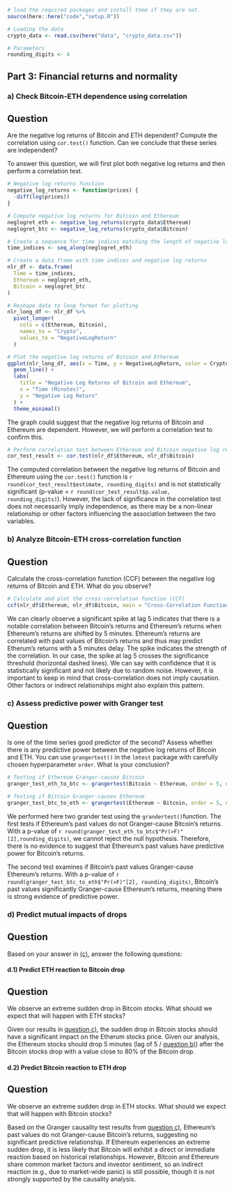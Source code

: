 ```r
# load the required packages and install them if they are not.
source(here::here("code","setup.R"))

# Loading the data
crypto_data <- read.csv(here("data", "crypto_data.csv"))

# Parameters
rounding_digits <- 4
```

## Part 3: Financial returns and normality

### a) Check Bitcoin-ETH dependence using correlation

::: {.callout-note icon="false"}
## Question

Are the negative log returns of Bitcoin and ETH dependent? Compute the correlation using `cor.test()` function. Can we conclude that these series are independent?
:::

To answer this question, we will first plot both negative log returns and then perform a correlation test.

```r
# Negative log returns function
negative_log_returns <- function(prices) {
  -diff(log(prices))
}

# Compute negative log returns for Bitcoin and Ethereum
neglogret_eth <- negative_log_returns(crypto_data$Ethereum)
neglogret_btc <- negative_log_returns(crypto_data$Bitcoin)

# Create a sequence for time indices matching the length of negative log returns
time_indices <- seq_along(neglogret_eth)

# Create a data frame with time indices and negative log returns
nlr_df <- data.frame(
  Time = time_indices,
  Ethereum = neglogret_eth,
  Bitcoin = neglogret_btc
)

# Reshape data to long format for plotting
nlr_long_df <- nlr_df %>%
  pivot_longer(
    cols = c(Ethereum, Bitcoin),
    names_to = "Crypto",
    values_to = "NegativeLogReturn"
  )

# Plot the negative log returns of Bitcoin and Ethereum
ggplot(nlr_long_df, aes(x = Time, y = NegativeLogReturn, color = Crypto)) +
  geom_line() +
  labs(
    title = "Negative Log Returns of Bitcoin and Ethereum",
    x = "Time (Minutes)",
    y = "Negative Log Return"
  ) +
  theme_minimal()
```

The graph could suggest that the negative log returns of Bitcoin and Ethereum are dependent. However, we will perform a correlation test to confirm this.

```r
# Perform correlation test between Ethereum and Bitcoin negative log returns
cor_test_result <- cor.test(nlr_df$Ethereum, nlr_df$Bitcoin)
```

The computed correlation between the negative log returns of Bitcoin and Ethereum using the `cor.test()` function is `r round(cor_test_result$estimate, rounding_digits)` and is not statistically significant (p-value = `r round(cor_test_result$p.value, rounding_digits)`). However, the lack of significance in the correlation test does not necessarily imply independence, as there may be a non-linear relationship or other factors influencing the association between the two variables.

### b) Analyze Bitcoin-ETH cross-correlation function

::: {.callout-note icon="false"}
## Question

Calculate the cross-correlation function (CCF) between the negative log returns of Bitcoin and
ETH. What do you observe?
:::

```r
# Calculate and plot the cross-correlation function (CCF)
ccf(nlr_df$Ethereum, nlr_df$Bitcoin, main = "Cross-Correlation Function: Ethereum vs. Bitcoin Negative Log Returns")
```

We can clearly observe a significant spike at lag 5 indicates that there is a notable correlation between Bitcoin’s returns and Ethereum’s returns when Ethereum’s returns are shifted by 5 minutes. Ethereum’s returns are correlated with past values of Bitcoin’s returns and thus may predict Etherum's returns with a 5 minutes delay. The spike indicates the strength of the correlation. In our case, the spike at lag 5 crosses the significance threshold (horizontal dashed lines). We can say with confidence that it is statistically significant and not likely due to random noise.
However, it is important to keep in mind that cross-correlation does not imply causation. Other factors or indirect relationships might also explain this pattern.

### c) Assess predictive power with Granger test

::: {.callout-note icon="false"}
## Question

Is one of the time series good predictor of the second? Assess whether there is any predictive power
between the negative log returns of Bitcoin and ETH. You can use `grangertest()` in the `lmtest`
package with carefully chosen hyperparameter `order`. What is your conclusion?
:::

```r
# Testing if Ethereum Granger-causes Bitcoin
granger_test_eth_to_btc <- grangertest(Bitcoin ~ Ethereum, order = 5, data = nlr_df)

# Testing if Bitcoin Granger-causes Ethereum
granger_test_btc_to_eth <- grangertest(Ethereum ~ Bitcoin, order = 5, data = nlr_df)
```

We performed here two grander test using the `grandertest()`function. The first tests if Ethereum’s past values do not Granger-cause Bitcoin’s returns. With a p-value of `r round(granger_test_eth_to_btc$"Pr(>F)"[2],rounding_digits)`, we cannot reject the null hypothesis. Therefore, there is no evidence to suggest that Ethereum’s past values have predictive power for Bitcoin’s returns.

The second test examines if Bitcoin’s past values Granger-cause Ethereum’s returns. With a p-value of `r round(granger_test_btc_to_eth$"Pr(>F)"[2], rounding_digits)`, Bitcoin’s past values significantly Granger-cause Ethereum’s returns, meaning there is strong evidence of predictive power.

### d) Predict mutual impacts of drops

::: {.callout-note icon="false"}
## Question

Based on your answer in [(c)](#c-assess-predictive-power-with-granger-test), answer the following questions:
:::

#### d.1) Predict ETH reaction to Bitcoin drop

::: {.callout-note icon="false"}
## Question

We observe an extreme sudden drop in Bitcoin stocks. What should we expect that will happen
with ETH stocks?
:::

Given our results in [question c)](#c-assess-predictive-power-with-granger-test), the sudden drop in Bitcoin stocks should have a significant impact on the Etherum stocks price. Given our analysis, the Ethereum stocks should drop 5 minutes (lag of 5 / [question b)](#b-analyze-bitcoin-eth-cross-correlation-function)) after the Bitcoin stocks drop with a value close to 80% of the Bitcoin drop.

#### d.2) Predict Bitcoin reaction to ETH drop

::: {.callout-note icon="false"}
## Question

We observe an extreme sudden drop in ETH stocks. What should we expect that will happen
with Bitcoin stocks?
:::

Based on the Granger causality test results from [question c)](#c-assess-predictive-power-with-granger-test), Ethereum’s past values do not Granger-cause Bitcoin’s returns, suggesting no significant predictive relationship. If Ethereum experiences an extreme sudden drop, it is less likely that Bitcoin will exhibit a direct or immediate reaction based on historical relationships. However, Bitcoin and Ethereum share common market factors and investor sentiment, so an indirect reaction (e.g., due to market-wide panic) is still possible, though it is not strongly supported by the causality analysis.


